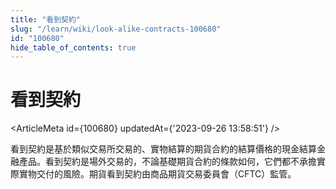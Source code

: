 ```yaml
---
title: "看到契約"
slug: "/learn/wiki/look-alike-contracts-100680"
id: "100680"
hide_table_of_contents: true
---
```



# 看到契約

<ArticleMeta id={100680} updatedAt={'2023-09-26 13:58:51'} />
<div className='border-solid border-b border-t-0 my-4 border-[var(--ifm-color-gray-300)]' />

看到契約是基於類似交易所交易的、實物結算的期貨合約的結算價格的現金結算金融產品。看到契約是場外交易的，不論基礎期貨合約的條款如何，它們都不承擔實際實物交付的風險。期貨看到契約由商品期貨交易委員會（CFTC）監管。
